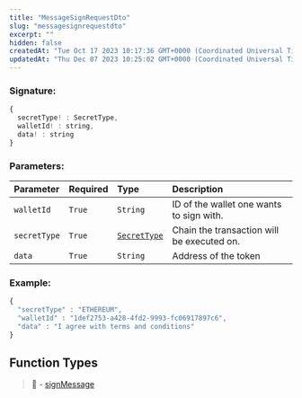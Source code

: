 ```yaml
---
title: "MessageSignRequestDto"
slug: "messagesignrequestdto"
excerpt: ""
hidden: false
createdAt: "Tue Oct 17 2023 10:17:36 GMT+0000 (Coordinated Universal Time)"
updatedAt: "Thu Dec 07 2023 10:25:02 GMT+0000 (Coordinated Universal Time)"
---
```

### Signature:

```javascript
{
  secretType! : SecretType,
  walletId! : string,
  data! : string
}
```

### Parameters:

| Parameter    | Required | Type                                                    | Description                                |
| :----------- | :------- | :------------------------------------------------------ | :----------------------------------------- |
| `walletId`   | `True`   | `String`                                                | ID of the wallet one wants to sign with.   |
| `secretType` | `True`   | [`SecretType`](https://venly.readme.io/docs/secrettype) | Chain the transaction will be executed on. |
| `data`       | `True`   | `String`                                                | Address of the token                       |

### Example:

```javascript
{
  "secretType" : "ETHEREUM",
  "walletId" : "1def2753-a428-4fd2-9993-fc06917897c6",
  "data" : "I agree with terms and conditions"
}
```

## Function Types

> 📘 - [signMessage](https://venly.readme.io/docs/signmessage)
